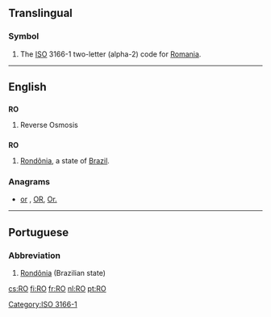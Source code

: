 {{also|Appendix:Variations of "ro"}}
==Translingual==
===Symbol===
{{infl|mul|symbol}}
# The [[ISO]] 3166-1 two-letter (alpha-2) code for [[Romania]].

[[Category:ISO 3166-1]]
----

==English==

==={{initialism}}===
'''RO'''

# Reverse Osmosis

==={{abbreviation}}===
'''RO'''

# [[Rondônia]], a state of [[Brazil]].

===Anagrams===
* [[or#English|or]] , [[OR#English|OR]], [[Or.#English|Or.]]


----

==Portuguese==

===Abbreviation===
{{infl|pt|abbreviation}}

# [[Rondônia]] (Brazilian state)

[[cs:RO]]
[[fi:RO]]
[[fr:RO]]
[[nl:RO]]
[[pt:RO]]